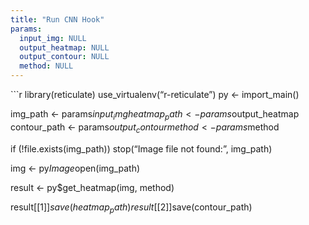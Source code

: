 ```yaml
---
title: "Run CNN Hook"
params:
  input_img: NULL
  output_heatmap: NULL
  output_contour: NULL
  method: NULL
---
```


```r
library(reticulate)
use_virtualenv("r-reticulate")
py <- import_main()

img_path <- params$input_img
heatmap_path <- params$output_heatmap
contour_path <- params$output_contour
method <- params$method

if (!file.exists(img_path)) stop("Image file not found: ", img_path)

img <- py$Image$open(img_path)

result <- py$get_heatmap(img, method)

result[[1]]$save(heatmap_path)
result[[2]]$save(contour_path)
